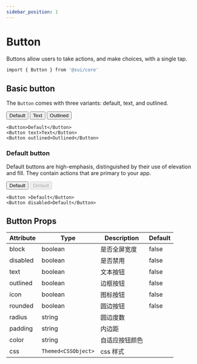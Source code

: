```yaml
---
sidebar_position: 1
---
```



# Button

Buttons allow users to take actions, and make choices, with a single tap.

```bash
import { Button } from '@sui/core'
```

## Basic button

The `Button` comes with three variants: default, text, and outlined.

<App>

<Example>
  <Button>Default</Button> <Button text>Text</Button> <Button outlined>Outlined</Button>
</Example>

</App>

```tsx
<Button>Default</Button>
<Button text>Text</Button>
<Button outlined>Outlined</Button>
```

### Default button

Default buttons are high-emphasis, distinguished by their use of elevation and fill. They contain actions that are primary to your app.

<Example>
  <Button>Default</Button>
  <Button disabled>Default</Button>
</Example>

```tsx
<Button >Default</Button>
<Button disabled>Default</Button>
```

## Button Props

| Attribute | Type                | Description    | Default |
| --------- | ------------------- | -------------- | ------- |
| block     | boolean             | 是否全屏宽度   | false   |
| disabled  | boolean             | 是否禁用       | false   |
| text      | boolean             | 文本按钮       | false   |
| outlined  | boolean             | 边框按钮       | false   |
| icon      | boolean             | 图标按钮       | false   |
| rounded   | boolean             | 圆边按钮       | false   |
| radius    | string              | 圆边度数       |         |
| padding   | string              | 内边距         |         |
| color     | string              | 自适应按钮颜色 |         |
| css       | `Themed<CSSObject>` | css 样式       |         |
